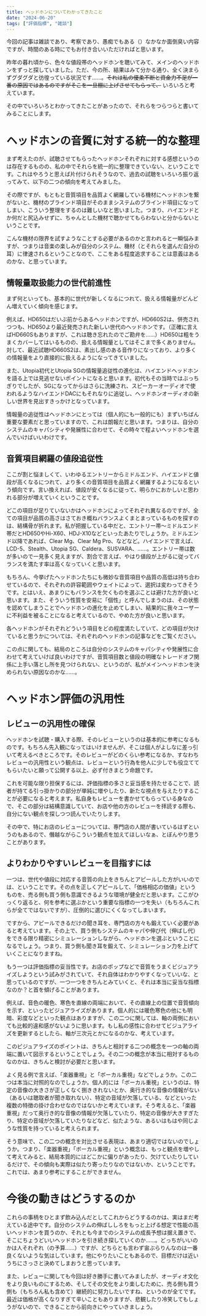 ```yaml
---
title: ヘッドホンについてわかってきたこと
date: "2024-06-20"
tags: ["評価指標", "雑談"]
---
```


今回の記事は雑談であり、考察であり、愚痴でもある（）なかなか面倒臭い内容ですが、時間のある時にでもお付き合いいただければと思います。

昨年の暮れ頃から、色々な値段帯のヘッドホンを聴いてみて、メインのヘッドホンをずっと探していました。ただ、今の所、結果はみて分かる通り、全く決まらずグダグダと彷徨っている状況です……。~~それは私の優柔不断と資金力不足が一番の原因ではあるのですがそこを一旦棚に上げさせてもらって、~~ いろいろと考えています。

その中でいろいろとわかってきたことがあったので、それらをつらつらと書いてみることにします。

# ヘッドホンの音質に対する統一的な整理

まず考えたのが、試聴させてもらったヘッドホンそれぞれに対する感想というのは存在するものの、私の中でそれらを統一的に整理できていない、ということです。これはやろうと思えば片付けられそうなので、過去の試聴をいろいろ振り返ってみて、以下の二つの傾向を考えてみました。

その際ですが、もともと音質項目を品質よく網羅している機材にヘッドホンを繋がないと、機材のブラインド項目がそのままシステムのブラインド項目になってしまい、こういう整理をするのは難しいなと思いました。つまり、ハイエンドとか何だと尻込みせずに、ちゃんとした機材で聴かせてもらわないと分からないということです。

こんな機材の限界を試すようなことする必要があるのかと言われると一瞬悩みますが、つまりは音楽の楽しみが自分のシステム、機材（とそれらを選んだ自分の耳）に律速されるということなので、ここをある程度追求することは意義はあるのかな、と思っています。

## 情報量取扱能力の世代前進性

まず何といっても、基本的に世代が新しくなるにつれて、扱える情報量がどんどん増えていく傾向を感じます。

例えば、HD650はだいぶ前からあるヘッドホンですが、HD660S2は、併売されつつも、HD650より最近発売された新しい世代のヘッドホンです。（正確に言えばHD660Sもありますが、これは聴き忘れたのでご勘弁を……）HD650は粗をうまくカバーしてはいるものの、扱える情報量としてはそこまで多くありません。対して、最近試聴HD660S2は、素出し感のある音作りになっており、より多くの情報量をより直接的に扱えるようになってきていました。

また、Utopia初代とUtopia SGの情報量追従性の進化は、ハイエンドヘッドホンを語る上では見逃せないポイントになると思います。初代もその当時ではぶっちぎりでしたが、SGになってからはさらに洗練され、スピーカーオーディオで使われるようなハイエンドDACにもそれなりに追従し、ヘッドホンオーディオの新しい世界を見出すきっかけとなっています。

情報量の追従性はヘッドホンにとっては（個人的にも一般的にも）まずいちばん重要な要素だと思っていますので、これは朗報だと思います。つまりは、自分のシステムのキャパシティや発展性に合わせて、その時々で程よいヘッドホンを選んでいけばいいわけです。

## 音質項目網羅の値段追従性

ここが割と悩ましくて、いわゆるエントリーからミドルエンド、ハイエンドと値段が高くなるにつれて、より多くの音質項目を品質よく網羅するようになるという傾向です。言い換えれば、値段が安くなるに従って、明らかにおかしいと思われる部分が増えていくということです。

どこの項目が足りていないかはヘッドホンによってそれぞれ異なるのですが、全ての項目が品質の高さはさておき概ねバランスよくまとまっているものを探すのは、結構骨が折れます。私が把握している中だと、エントリー帯〜ミドルエンド帯だとHD650やHi-X60、HDJ-X10などといったあたりでしょうか。ミドルエンド以降であれば、Clear Mg、Clear Mg Pro、などなど。ハイエンドで言えば、LCD-5、Stealth、Utopia SG、Caldera、SUSVARA、……。エントリー帯は数が多いので一見多く見えますが、割合で言えば、やはり値段が上がるに従ってバランスを満たす率は高くなっていくと思います。

もちろん、今挙げたヘッドホンたちにも微妙な音質項目や品質の高低は持ち合わせているので、それぞれの許容範囲やウェイトによって、選択は変わってきそうです。とはいえ、あまりにもバランスを欠くものを選ぶことは避けた方が良いと思います。また、そういう性質を安易に「個性」と呼んでしまうのは、その状態を認めてしまうことでヘッドホンの進化を止めてしまい、結果的に我々ユーザーに不利益を被ることになると考えているので、やめた方が良いと思います。

<Info>
  各ヘッドホンがそれぞれどういう項目をどの程度満たしていて、どの項目が欠けていると思うかについては、それぞれのヘッドホンの記事などをご覧ください。
</Info>

この点に関しても、結局のところは自分のシステムのキャパシティや発展性に合わせて考えていけば良いわけですが、音質項目数と値段の明確なトレードオフ関係に上手い落とし所を見つけられない、というのが、私がメインヘッドホンを決められない原因なのかな……。

# ヘッドホン評価の汎用性

## レビューの汎用性の確保

ヘッドホンを試聴・購入する際、そのレビューというのは基本的に参考になるものです。もちろん先入観になってはいけませんが、そこは個人がよしなに差っ引いて考えるべきところです。そのレビューがどのくらい参考になるか、すなわちレビューの汎用性という観点は、レビューという行為を他人に少しでも役立ててもらいたいと願って公開する以上、必ず付きまとう命題です。

これを可能な限り担保するには、評価指標の多さと妥当感を持たせることで、読者が持てる引っ掛かりの部分が単純に増やしたり、新たな視点を与えたりすることが必要になると考えます。私自身もレビューを書かせてもらっている身なので、そこの部分は結構意識していて、お店や他の方のレビューを拝読する際も、自分にない観点を探しつつ読んでいたりします。

その中で、特にお店のレビューについては、専門店の人間が書いているはずというのもあるので、僭越ながらこういう観点を加えてほしいなぁ、とぼんやり思うことがあります。

## よりわかりやすいレビューを目指すには

一つは、世代や値段に対応する音質の向上をきちんとアピールした方がいいのでは、ということです。その点を正しくアピールして、「価格相応の価値」というものを、売る側も買う側も意識できるような環境が健全だと思います。ここがひっくり返ると、何を参考に選ぶかという重要な指標の一つを失い（もちろんこれらが全てではないですが）、圧倒的に選びにくくなってしまいます。

ですから、アピールできるだけの聞き耳を、専門店の方々も鍛えていく必要があると考えています。その上で、買う側もシステムのキャパや伸び代（伸ばし代）をできる限り精密にシミュレーションしながら、ヘッドホンを選ぶということになるでしょう。つまり、買う側も聞き耳を鍛えて、シミュレーション力を上げていくことになりますね。

もう一つは評価指標の妥当性です。お店のポップなどで音質をうまくビジュアライズしようという試みがされていて、それ自体はわかりやすくなっていいな、と思っているのですが、一つ一つをきちんとみていくと、それは本当に妥当な指標なのか？と首を傾げることがあります。

例えば、音色の暖色、寒色を直線の両端において、その直線上の位置で音質傾向を示す、といったビジュアライズがあります。個人的には暖色寒色の他にも明暗、彩度などといった観点はありますが、この二つに関しては、軸の両側においても比較的違和感がないように思います。もし私の感性に合わせてビジュアライズを更新するとしたら、軸が三次元とかになるのかな、考えています。

このビジュアライズのポイントは、きちんと相対する二つの概念を一つの軸の両端に置いて図示するということでしょう。その二つの概念が本当に相対するものなのかは、きちんと検討が必要だと思います。

よく見る例で言えば、「楽器重視」と「ボーカル重視」などでしょうか。この二つは本当に対照的なのでしょうか。個人的には「ボーカル重視」というのは、特定の音像の大きさが正しくなく捌ききれないとか、奥行き的な音像の情報がない（あるいは聴取者が聞き取れない）、特定の音域が欠落している、などといった複数の特徴の掛け合わせなのではないかと考えています。そう考えると、「楽器重視」だって奥行き的な音像の情報が欠落していたり、特定の音像が大きすぎたり、特定の音域が欠落していたりなどなど、似たような、あるいはもはや同じような性質を持っていると考えられます。

そう意味で、この二つの概念を対比させる表現は、あまり適切ではないのでしょうか。つまり、「楽器重視」「ボーカル重視」という概念は、もっと観点を増やして考えてみると、結局本質的にはどこかに偏りがあったり、欠けていたりしているだけで、その傾向も実際は似たり寄ったりなのではないか、ということです。これでは、あまり参考にすることができません。

# 今後の動きはどうするのか

これらの事柄をひとまず飲み込んだとしてこれからどうするのかは、実はまだ考えている途中です。自分のシステムの伸ばししろをもっと上げる想定で性能の高いヘッドホンを買うのか、それとも今までのシステムの成長予想は据え置きで、そこにちょうどいいヘッドホンを引き続き探していくのか……。どっちがいいのかは人それぞれ（の予算……）ですが、どちらとも言わず宙ぶらりんなのは一番良くないような気はしています。他にやりたいこともあるので、目標だけは近いうちにさっさと決めてしまおうと思っています。

また、レビューに関しても今回は好き勝手に書いてみましたが、オーディオ文化をより良いものにするため、そしてその文化をより楽しむために、売る側も買う側も（もちろん私も含めて）継続的に努力したいですね、というのが全てです。最近は価格が高くなりすぎて辛いこともありますが、悲観したり冷笑してもしょうがないので、できることから前向きにやっていきましょう。
